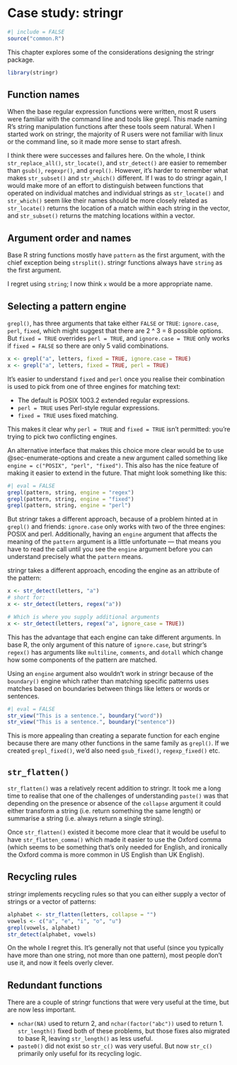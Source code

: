 # Case study: stringr

```r
#| include = FALSE
source("common.R")
```

```{=html}
<!-- 
https://github.com/wch/r-source/blob/trunk/src/main/grep.c#L891-L1151 -->
```
This chapter explores some of the considerations designing the stringr package.

```r
library(stringr)
```

## Function names

When the base regular expression functions were written, most R users were familiar with the command line and tools like grepl.
This made naming R's string manipulation functions after these tools seem natural.
When I started work on stringr, the majority of R users were not familiar with linux or the command line, so it made more sense to start afresh.

I think there were successes and failures here.
On the whole, I think `str_replace_all()`, `str_locate()`, and `str_detect()` are easier to remember than `gsub()`, `regexpr()`, and `grepl()`.
However, it's harder to remember what makes `str_subset()` and `str_which()` different.
If I was to do stringr again, I would make more of an effort to distinguish between functions that operated on individual matches and individual strings as `str_locate()` and `str_which()` seem like their names should be more closely related as `str_locate()` returns the location of a match within each string in the vector, and `str_subset()` returns the matching locations within a vector.

## Argument order and names

Base R string functions mostly have `pattern` as the first argument, with the chief exception being `strsplit()`.
stringr functions always have `string` as the first argument.

I regret using `string`; I now think `x` would be a more appropriate name.

## Selecting a pattern engine {#sec-pattern-engine}

`grepl()`, has three arguments that take either `FALSE` or `TRUE`: `ignore.case`, `perl`, `fixed`, which might suggest that there are 2 \^ 3 = 8 possible options.
But `fixed = TRUE` overrides `perl = TRUE`, and `ignore.case = TRUE` only works if `fixed = FALSE` so there are only 5 valid combinations.

```r
x <- grepl("a", letters, fixed = TRUE, ignore.case = TRUE)
x <- grepl("a", letters, fixed = TRUE, perl = TRUE)
```

It's easier to understand `fixed` and `perl` once you realise their combination is used to pick from one of three engines for matching text:

-   The default is POSIX 1003.2 extended regular expressions.
-   `perl = TRUE` uses Perl-style regular expressions.
-   `fixed = TRUE` uses fixed matching.

This makes it clear why `perl = TRUE` and `fixed = TRUE` isn't permitted: you're trying to pick two conflicting engines.

An alternative interface that makes this choice more clear would be to use @sec-enumerate-options and create a new argument called something like `engine = c("POSIX", "perl", "fixed")`.
This also has the nice feature of making it easier to extend in the future.
That might look something like this:

```r
#| eval = FALSE
grepl(pattern, string, engine = "regex")
grepl(pattern, string, engine = "fixed")
grepl(pattern, string, engine = "perl")
```

But stringr takes a different approach, because of a problem hinted at in `grepl()` and friends: `ignore.case` only works with two of the three engines: POSIX and perl.
Additionally, having an `engine` argument that affects the meaning of the `pattern` argument is a little unfortunate --- that means you have to read the call until you see the `engine` argument before you can understand precisely what the `pattern` means.

stringr takes a different approach, encoding the engine as an attribute of the pattern:

```r
x <- str_detect(letters, "a")
# short for:
x <- str_detect(letters, regex("a"))

# Which is where you supply additional arguments
x <- str_detect(letters, regex("a", ignore_case = TRUE))
```

This has the advantage that each engine can take different arguments.
In base R, the only argument of this nature of `ignore.case`, but stringr's `regex()` has arguments like `multiline`, `comments`, and `dotall` which change how some components of the pattern are matched.

Using an `engine` argument also wouldn't work in stringr because of the `boundary()` engine which rather than matching specific patterns uses matches based on boundaries between things like letters or words or sentences.

```r
#| eval = FALSE
str_view("This is a sentence.", boundary("word"))
str_view("This is a sentence.", boundary("sentence"))
```

This is more appealing than creating a separate function for each engine because there are many other functions in the same family as `grepl()`.
If we created `grepl_fixed()`, we'd also need `gsub_fixed()`, `regexp_fixed()` etc.

## `str_flatten()`

`str_flatten()` was a relatively recent addition to stringr.
It took me a long time to realise that one of the challenges of understanding `paste()` was that depending on the presence or absence of the `collapse` argument it could either transform a string (i.e. return something the same length) or summarise a string (i.e. always return a single string).

Once `str_flatten()` existed it become more clear that it would be useful to have `str_flatten_comma()` which made it easier to use the Oxford comma (which seems to be something that's only needed for English, and ironically the Oxford comma is more common in US English than UK English).

## Recycling rules

stringr implements recycling rules so that you can either supply a vector of strings or a vector of patterns:

```r
alphabet <- str_flatten(letters, collapse = "")
vowels <- c("a", "e", "i", "o", "u")
grepl(vowels, alphabet)
str_detect(alphabet, vowels)
```

On the whole I regret this.
It's generally not that useful (since you typically have more than one string, not more than one pattern), most people don't use it, and now it feels overly clever.

## Redundant functions

There are a couple of stringr functions that were very useful at the time, but are now less important.

-   `nchar(NA)` used to return 2, and `nchar(factor("abc"))` used to return 1. `str_length()` fixed both of these problems, but those fixes also migrated to base R, leaving `str_length()` as less useful.
-   `paste0()` did not exist so `str_c()` was very useful. But now `str_c()` primarily only useful for its recycling logic.
